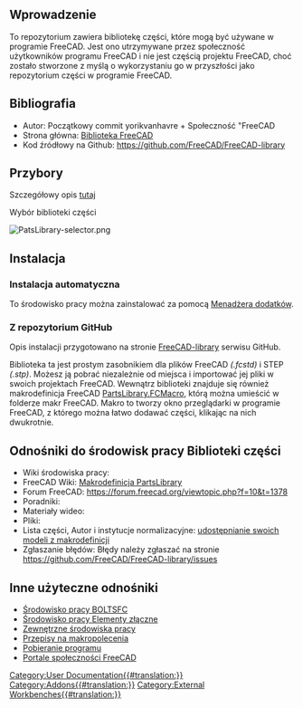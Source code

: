 <languages/>

<span id="Introduction"></span>
==Wprowadzenie==

{{TOCright}}

To repozytorium zawiera bibliotekę części, które mogą być używane w programie FreeCAD. Jest ono utrzymywane przez społeczność użytkowników programu FreeCAD i nie jest częścią projektu FreeCAD, choć zostało stworzone z myślą o wykorzystaniu go w przyszłości jako repozytorium części w programie FreeCAD.

<span id="References"></span>
==Bibliografia==

* Autor: Początkowy commit yorikvanhavre + Społeczność "FreeCAD
* Strona główna: [https://github.com/FreeCAD/FreeCAD-library Biblioteka FreeCAD]
* Kod źródłowy na Github: https://github.com/FreeCAD/FreeCAD-library

<span id="Tools"></span>
==Przybory==

Szczegółowy opis [https://github.com/FreeCAD/FreeCAD-library?tab=readme-ov-file#usage tutaj]

Wybór biblioteki części

[[Image:PatsLibrary-selector.png]]
<span id="Installation"></span>
==Instalacja==

<span id="Automatic_installation"></span>
===Instalacja automatyczna===

To środowisko pracy można zainstalować za pomocą [[Std_AddonMgr/pl|Menadżera dodatków]].

<span id="From_GitHub"></span>
===Z repozytorium GitHub===

Opis instalacji przygotowano na stronie [https://github.com/FreeCAD/FreeCAD-library FreeCAD-library] serwisu GitHub.

Biblioteka ta jest prostym zasobnikiem dla plików FreeCAD ''(.fcstd)'' i STEP ''(.stp)''. Możesz ją pobrać niezależnie od miejsca i importować jej pliki w swoich projektach FreeCAD. Wewnątrz biblioteki znajduje się również makrodefinicja FreeCAD [[Macro_PartsLibrary/pl|PartsLibrary.FCMacro]], którą można umieścić w folderze makr FreeCAD. Makro to tworzy okno przeglądarki w programie FreeCAD, z którego można łatwo dodawać części, klikając na nich dwukrotnie.

<span id="Links_to_PartsLibrary_workbench"></span>
==Odnośniki do środowisk pracy Biblioteki części==

* Wiki środowiska pracy: 
* FreeCAD Wiki: [[Macro_PartsLibrary/pl|Makrodefinicja PartsLibrary]]
* Forum FreeCAD: https://forum.freecad.org/viewtopic.php?f=10&t=1378
* Poradniki:
* Materiały wideo:  
* Pliki: 
* Lista części, Autor i instytucje normalizacyjne: [https://github.com/FreeCAD/FreeCAD-library#sharing-your-models-from-the-macro udostępnianie swoich modeli z makrodefinicji]
* Zgłaszanie błędów: Błędy należy zgłaszać na stronie https://github.com/FreeCAD/FreeCAD-library/issues

<span id="Other_useful_links"></span>
==Inne użyteczne odnośniki==

* [[BOLTSFC_Workbench/pl|Środowisko pracy BOLTSFC]]
* [[Fasteners_Workbench/pl|Środowisko pracy Elementy złączne]]
* [[Zewnętrzne stoły warsztatowe|Zewnętrzne środowiska pracy]]
* [[Macros_recipes/pl|Przepisy na makropolecenia]]
* [[Download/pl|Pobieranie programu]]
* [[FreeCAD_Community_Portal/pl|Portale społeczności FreeCAD]]


[[Category:User Documentation{{#translation:}}]]
[[Category:Addons{{#translation:}}]]
[[Category:External Workbenches{{#translation:}}]]